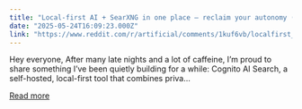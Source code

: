 ```yaml
---
title: "Local-first AI + SearXNG in one place — reclaim your autonomy (Cognito AI Search v1.0.3)"
date: "2025-05-24T16:09:23.000Z"
link: "https://www.reddit.com/r/artificial/comments/1kuf6vb/localfirst_ai_searxng_in_one_place_reclaim_your/"
---
```


Hey everyone,
 After many late nights and a lot of caffeine, I’m proud to share something I’ve been quietly building for a while: Cognito AI Search, a self-hosted, local-first tool that combines priva...

[Read more](https://www.reddit.com/r/artificial/comments/1kuf6vb/localfirst_ai_searxng_in_one_place_reclaim_your/)
